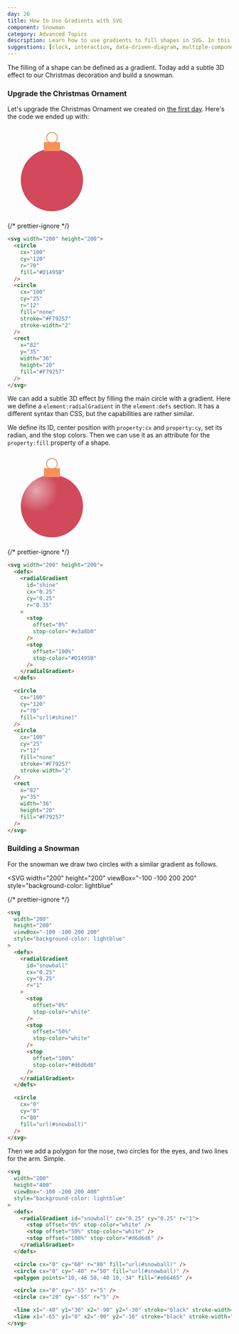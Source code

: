 ```yaml
---
day: 20
title: How to Use Gradients with SVG
component: Snowman
category: Advanced Topics
description: Learn how to use gradients to fill shapes in SVG. In this example, we add a subtle 3D effect to our Christmas decoration and build a snowman.
suggestions: [clock, interaction, data-driven-diagram, multiple-components]
---
```



The filling of a shape can be defined as a gradient. Today add a subtle 3D effect to our Christmas decoration and build a snowman.

<Prerequisite slug="basic-shapes" />

### Upgrade the Christmas Ornament

Let's upgrade the Christmas Ornament we created on [the first day](/svg/basic-shapes). Here's the code we ended up with:

<Example>

<SVG width="200" height="200">
  <Circle cx="100" cy="120" r="70" fill="#D1495B" data-element-id="circle-1" />
  <Circle
    cx="100"
    cy="25"
    r="12"
    fill="none"
    stroke="#F79257"
    stroke-width="2"
    data-element-id="circle-2"
  />
  <Rect
    x="82"
    y="35"
    width="36"
    height="20"
    fill="#F79257"
    data-element-id="rect-1"
  />
</SVG>

{/* prettier-ignore */}
```html
<svg width="200" height="200">
  <circle 
    cx="100"
    cy="120"
    r="70"
    fill="#D1495B" 
  />
  <circle
    cx="100"
    cy="25"
    r="12"
    fill="none"
    stroke="#F79257"
    stroke-width="2"
  />
  <rect
    x="82"
    y="35"
    width="36"
    height="20"
    fill="#F79257" 
  />
</svg>
```

</Example>

We can add a subtle 3D effect by filling the main circle with a gradient. Here we define a `element:radialGradient` in the `element:defs` section. It has a different syntax than CSS, but the capabilities are rather similar.

We define its ID, center position with `property:cx` and `property:cy`, set its radian, and the stop colors. Then we can use it as an attribute for the `property:fill` property of a shape.

<Example>

<SVG width="200" height="200">
  <defs>
    <radialGradient id="shine" cx="0.25" cy="0.25" r="0.35">
      <stop offset="0%" stop-color="#e3a8b0" />
      <stop offset="100%" stop-color="#D1495B" />
    </radialGradient>
  </defs>

  <Circle cx="100" cy="120" r="70" fill="url(#shine)" data-element-id="circle-1" />
  <Circle
    cx="100"
    cy="25"
    r="12"
    fill="none"
    stroke="#F79257"
    stroke-width="2"
    data-element-id="circle-2"
  />
  <Rect x="82" y="35" width="36" height="20" fill="#F79257" data-element-id="rect-1" />
</SVG>

{/* prettier-ignore */}
```html ins={2-18, 24 } /shine/
<svg width="200" height="200">
  <defs>
    <radialGradient 
      id="shine" 
      cx="0.25" 
      cy="0.25" 
      r="0.35"
    >
      <stop 
        offset="0%" 
        stop-color="#e3a8b0" 
      />
      <stop 
        offset="100%" 
        stop-color="#D1495B" 
      />
    </radialGradient>
  </defs>

  <circle 
    cx="100"
    cy="120"
    r="70"
    fill="url(#shine)" 
  />
  <circle
    cx="100"
    cy="25"
    r="12"
    fill="none"
    stroke="#F79257"
    stroke-width="2"
  />
  <rect 
    x="82" 
    y="35"
    width="36"
    height="20"
    fill="#F79257" 
  />
</svg>
```

</Example>

### Building a Snowman

For the snowman we draw two circles with a similar gradient as follows.

<Example>

<SVG
  width="200"
  height="200"
  viewBox="-100 -100 200 200"
  style="background-color: lightblue"
>
  <defs>
    <radialGradient id="snowball0" cx="0.25" cy="0.25" r="1">
      <stop offset="0%" stop-color="white" />
      <stop offset="50%" stop-color="white" />
      <stop offset="100%" stop-color="#d6d6d6" />
    </radialGradient>
  </defs>
  <Circle
    cx="0"
    cy="0"
    r="80"
    fill="url(#snowball0)"
    data-element-id="circle-1"
  />
</SVG>

{/* prettier-ignore */}
```html
<svg
  width="200"
  height="200"
  viewBox="-100 -100 200 200"
  style="background-color: lightblue"
>
  <defs>
    <radialGradient 
      id="snowball" 
      cx="0.25" 
      cy="0.25" 
      r="1"
    >
      <stop 
        offset="0%" 
        stop-color="white"
      />
      <stop 
        offset="50%" 
        stop-color="white" 
      />
      <stop 
        offset="100%" 
        stop-color="#d6d6d6" 
      />
    </radialGradient>
  </defs>

  <circle 
    cx="0" 
    cy="0" 
    r="80" 
    fill="url(#snowball)" 
  />
</svg>
```

</Example>

Then we add a polygon for the nose, two circles for the eyes, and two lines for the arm. Simple.

<Final>

```html
<svg
  width="200"
  height="400"
  viewBox="-100 -200 200 400"
  style="background-color: lightblue"
>
  <defs>
    <radialGradient id="snowball" cx="0.25" cy="0.25" r="1">
      <stop offset="0%" stop-color="white" />
      <stop offset="50%" stop-color="white" />
      <stop offset="100%" stop-color="#d6d6d6" />
    </radialGradient>
  </defs>

  <circle cx="0" cy="60" r="80" fill="url(#snowball)" />
  <circle cx="0" cy="-40" r="50" fill="url(#snowball)" />
  <polygon points="10,-46 50,-40 10,-34" fill="#e66465" />

  <circle cx="0" cy="-55" r="5" />
  <circle cx="20" cy="-55" r="5" />

  <line x1="-40" y1="30" x2="-90" y2="-30" stroke="black" stroke-width="5" />
  <line x1="-65" y1="0" x2="-90" y2="-10" stroke="black" stroke-width="5" />
</svg>
```

</Final>
